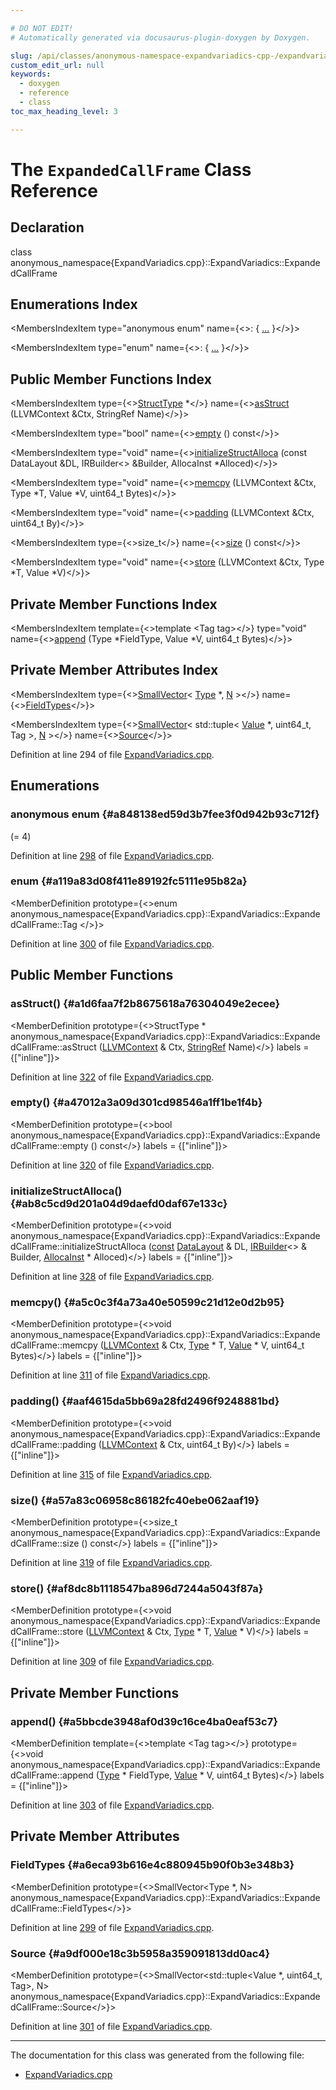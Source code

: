 ```yaml
---

# DO NOT EDIT!
# Automatically generated via docusaurus-plugin-doxygen by Doxygen.

slug: /api/classes/anonymous-namespace-expandvariadics-cpp-/expandvariadics/expandedcallframe
custom_edit_url: null
keywords:
  - doxygen
  - reference
  - class
toc_max_heading_level: 3

---
```





# The `ExpandedCallFrame` Class Reference

<DoxygenPage pluginConfig={pluginConfig}>



## Declaration

<CodeBlock>class anonymous_namespace{ExpandVariadics.cpp}::ExpandVariadics::ExpandedCallFrame</CodeBlock>

## Enumerations Index

<MembersIndex>

<MembersIndexItem
  type="anonymous enum"
  name={<>:  &#123; <a href="#a848138ed59d3b7fee3f0d942b93c712f">...</a> &#125;</>}>
</MembersIndexItem>

<MembersIndexItem
  type="enum"
  name={<>:  &#123; <a href="#a119a83d08f411e89192fc5111e95b82a">...</a> &#125;</>}>
</MembersIndexItem>

</MembersIndex>

## Public Member Functions Index

<MembersIndex>

<MembersIndexItem
  type={<><a href="/docs/api/classes/llvm/structtype">StructType</a> &#42;</>}
  name={<><a href="#a1d6faa7f2b8675618a76304049e2ecee">asStruct</a> (LLVMContext &amp;Ctx, StringRef Name)</>}>
</MembersIndexItem>

<MembersIndexItem
  type="bool"
  name={<><a href="#a47012a3a09d301cd98546a1ff1be1f4b">empty</a> () const</>}>
</MembersIndexItem>

<MembersIndexItem
  type="void"
  name={<><a href="#ab8c5cd9d201a04d9daefd0daf67e133c">initializeStructAlloca</a> (const DataLayout &amp;DL, IRBuilder&lt;&gt; &amp;Builder, AllocaInst &#42;Alloced)</>}>
</MembersIndexItem>

<MembersIndexItem
  type="void"
  name={<><a href="#a5c0c3f4a73a40e50599c21d12e0d2b95">memcpy</a> (LLVMContext &amp;Ctx, Type &#42;T, Value &#42;V, uint64&#95;t Bytes)</>}>
</MembersIndexItem>

<MembersIndexItem
  type="void"
  name={<><a href="#aaf4615da5bb69a28fd2496f9248881bd">padding</a> (LLVMContext &amp;Ctx, uint64&#95;t By)</>}>
</MembersIndexItem>

<MembersIndexItem
  type={<>size&#95;t</>}
  name={<><a href="#a57a83c06958c86182fc40ebe062aaf19">size</a> () const</>}>
</MembersIndexItem>

<MembersIndexItem
  type="void"
  name={<><a href="#af8dc8b1118547ba896d7244a5043f87a">store</a> (LLVMContext &amp;Ctx, Type &#42;T, Value &#42;V)</>}>
</MembersIndexItem>

</MembersIndex>

## Private Member Functions Index

<MembersIndex>

<MembersIndexItem
  template={<>template &lt;Tag tag&gt;</>}
  type="void"
  name={<><a href="#a5bbcde3948af0d39c16ce4ba0eaf53c7">append</a> (Type &#42;FieldType, Value &#42;V, uint64&#95;t Bytes)</>}>
</MembersIndexItem>

</MembersIndex>

## Private Member Attributes Index

<MembersIndex>

<MembersIndexItem
  type={<><a href="/docs/api/classes/llvm/smallvector">SmallVector</a>&lt; <a href="/docs/api/classes/llvm/type">Type</a> &#42;, <a href="/docs/api/files/lib/lib/support/regcomp-c/#a0240ac851181b84ac374872dc5434ee4">N</a> &gt;</>}
  name={<><a href="#a6eca93b616e4c880945b90f0b3e348b3">FieldTypes</a></>}>
</MembersIndexItem>

<MembersIndexItem
  type={<><a href="/docs/api/classes/llvm/smallvector">SmallVector</a>&lt; std::tuple&lt; <a href="/docs/api/classes/llvm/value">Value</a> &#42;, uint64&#95;t, Tag &gt;, <a href="/docs/api/files/lib/lib/support/regcomp-c/#a0240ac851181b84ac374872dc5434ee4">N</a> &gt;</>}
  name={<><a href="#a9df000e18c3b5958a359091813dd0ac4">Source</a></>}>
</MembersIndexItem>

</MembersIndex>


Definition at line 294 of file <a href="/docs/api/files/lib/lib/transforms/lib/transforms/ipo/expandvariadics-cpp">ExpandVariadics.cpp</a>.

<SectionDefinition>

## Enumerations

### anonymous enum  {#a848138ed59d3b7fee3f0d942b93c712f}

<MemberDefinition
  prototype="anonymous enum ">

<EnumerationList title="Enumeration values">

<Link id="a848138ed59d3b7fee3f0d942b93c712fa4ebab4586dcbf6f0ec4d7899165ffa64" />
<EnumerationListItem name="N">
 (= 4)
</EnumerationListItem>

</EnumerationList>

Definition at line <a href="/docs/api/files/lib/lib/transforms/lib/transforms/ipo/expandvariadics-cpp/#l00298">298</a> of file <a href="/docs/api/files/lib/lib/transforms/lib/transforms/ipo/expandvariadics-cpp">ExpandVariadics.cpp</a>.
</MemberDefinition>

### enum  {#a119a83d08f411e89192fc5111e95b82a}

<MemberDefinition
  prototype={<>enum anonymous_namespace&#123;ExpandVariadics.cpp&#125;::ExpandVariadics::ExpandedCallFrame::Tag </>}>

<EnumerationList title="Enumeration values">

<Link id="a119a83d08f411e89192fc5111e95b82aaecf89ad3f3b45456601a1f2170616ac6" />
<EnumerationListItem name="Store">

</EnumerationListItem>

<Link id="a119a83d08f411e89192fc5111e95b82aa442dff33315adbc13468f9a677dde10f" />
<EnumerationListItem name="Memcpy">

</EnumerationListItem>

<Link id="a119a83d08f411e89192fc5111e95b82aa50445ae29ba7b5aed53a54d43e406c31" />
<EnumerationListItem name="Padding">

</EnumerationListItem>

</EnumerationList>

Definition at line <a href="/docs/api/files/lib/lib/transforms/lib/transforms/ipo/expandvariadics-cpp/#l00300">300</a> of file <a href="/docs/api/files/lib/lib/transforms/lib/transforms/ipo/expandvariadics-cpp">ExpandVariadics.cpp</a>.
</MemberDefinition>

</SectionDefinition>

<SectionDefinition>

## Public Member Functions

### asStruct() {#a1d6faa7f2b8675618a76304049e2ecee}

<MemberDefinition
  prototype={<>StructType &#42; anonymous&#95;namespace&#123;ExpandVariadics.cpp&#125;::ExpandVariadics::ExpandedCallFrame::asStruct (<a href="/docs/api/classes/llvm/llvmcontext">LLVMContext</a> &amp; Ctx, <a href="/docs/api/classes/llvm/stringref">StringRef</a> Name)</>}
  labels = {["inline"]}>

Definition at line <a href="/docs/api/files/lib/lib/transforms/lib/transforms/ipo/expandvariadics-cpp/#l00322">322</a> of file <a href="/docs/api/files/lib/lib/transforms/lib/transforms/ipo/expandvariadics-cpp">ExpandVariadics.cpp</a>.
</MemberDefinition>

### empty() {#a47012a3a09d301cd98546a1ff1be1f4b}

<MemberDefinition
  prototype={<>bool anonymous&#95;namespace&#123;ExpandVariadics.cpp&#125;::ExpandVariadics::ExpandedCallFrame::empty () const</>}
  labels = {["inline"]}>

Definition at line <a href="/docs/api/files/lib/lib/transforms/lib/transforms/ipo/expandvariadics-cpp/#l00320">320</a> of file <a href="/docs/api/files/lib/lib/transforms/lib/transforms/ipo/expandvariadics-cpp">ExpandVariadics.cpp</a>.
</MemberDefinition>

### initializeStructAlloca() {#ab8c5cd9d201a04d9daefd0daf67e133c}

<MemberDefinition
  prototype={<>void anonymous&#95;namespace&#123;ExpandVariadics.cpp&#125;::ExpandVariadics::ExpandedCallFrame::initializeStructAlloca (<a href="/docs/api/files/lib/lib/target/lib/target/aarch64/aarch64promoteconstant-cpp/#a90f8350fecae261c25be85d38b451bff">const</a> <a href="/docs/api/classes/llvm/datalayout">DataLayout</a> &amp; DL, <a href="/docs/api/classes/llvm/irbuilder">IRBuilder</a>&lt;&gt; &amp; Builder, <a href="/docs/api/classes/llvm/allocainst">AllocaInst</a> &#42; Alloced)</>}
  labels = {["inline"]}>

Definition at line <a href="/docs/api/files/lib/lib/transforms/lib/transforms/ipo/expandvariadics-cpp/#l00328">328</a> of file <a href="/docs/api/files/lib/lib/transforms/lib/transforms/ipo/expandvariadics-cpp">ExpandVariadics.cpp</a>.
</MemberDefinition>

### memcpy() {#a5c0c3f4a73a40e50599c21d12e0d2b95}

<MemberDefinition
  prototype={<>void anonymous&#95;namespace&#123;ExpandVariadics.cpp&#125;::ExpandVariadics::ExpandedCallFrame::memcpy (<a href="/docs/api/classes/llvm/llvmcontext">LLVMContext</a> &amp; Ctx, <a href="/docs/api/classes/llvm/type">Type</a> &#42; T, <a href="/docs/api/classes/llvm/value">Value</a> &#42; V, uint64&#95;t Bytes)</>}
  labels = {["inline"]}>

Definition at line <a href="/docs/api/files/lib/lib/transforms/lib/transforms/ipo/expandvariadics-cpp/#l00311">311</a> of file <a href="/docs/api/files/lib/lib/transforms/lib/transforms/ipo/expandvariadics-cpp">ExpandVariadics.cpp</a>.
</MemberDefinition>

### padding() {#aaf4615da5bb69a28fd2496f9248881bd}

<MemberDefinition
  prototype={<>void anonymous&#95;namespace&#123;ExpandVariadics.cpp&#125;::ExpandVariadics::ExpandedCallFrame::padding (<a href="/docs/api/classes/llvm/llvmcontext">LLVMContext</a> &amp; Ctx, uint64&#95;t By)</>}
  labels = {["inline"]}>

Definition at line <a href="/docs/api/files/lib/lib/transforms/lib/transforms/ipo/expandvariadics-cpp/#l00315">315</a> of file <a href="/docs/api/files/lib/lib/transforms/lib/transforms/ipo/expandvariadics-cpp">ExpandVariadics.cpp</a>.
</MemberDefinition>

### size() {#a57a83c06958c86182fc40ebe062aaf19}

<MemberDefinition
  prototype={<>size&#95;t anonymous&#95;namespace&#123;ExpandVariadics.cpp&#125;::ExpandVariadics::ExpandedCallFrame::size () const</>}
  labels = {["inline"]}>

Definition at line <a href="/docs/api/files/lib/lib/transforms/lib/transforms/ipo/expandvariadics-cpp/#l00319">319</a> of file <a href="/docs/api/files/lib/lib/transforms/lib/transforms/ipo/expandvariadics-cpp">ExpandVariadics.cpp</a>.
</MemberDefinition>

### store() {#af8dc8b1118547ba896d7244a5043f87a}

<MemberDefinition
  prototype={<>void anonymous&#95;namespace&#123;ExpandVariadics.cpp&#125;::ExpandVariadics::ExpandedCallFrame::store (<a href="/docs/api/classes/llvm/llvmcontext">LLVMContext</a> &amp; Ctx, <a href="/docs/api/classes/llvm/type">Type</a> &#42; T, <a href="/docs/api/classes/llvm/value">Value</a> &#42; V)</>}
  labels = {["inline"]}>

Definition at line <a href="/docs/api/files/lib/lib/transforms/lib/transforms/ipo/expandvariadics-cpp/#l00309">309</a> of file <a href="/docs/api/files/lib/lib/transforms/lib/transforms/ipo/expandvariadics-cpp">ExpandVariadics.cpp</a>.
</MemberDefinition>

</SectionDefinition>

<SectionDefinition>

## Private Member Functions

### append() {#a5bbcde3948af0d39c16ce4ba0eaf53c7}

<MemberDefinition
  template={<>template &lt;Tag tag&gt;</>}
  prototype={<>void anonymous&#95;namespace&#123;ExpandVariadics.cpp&#125;::ExpandVariadics::ExpandedCallFrame::append (<a href="/docs/api/classes/llvm/type">Type</a> &#42; FieldType, <a href="/docs/api/classes/llvm/value">Value</a> &#42; V, uint64&#95;t Bytes)</>}
  labels = {["inline"]}>

Definition at line <a href="/docs/api/files/lib/lib/transforms/lib/transforms/ipo/expandvariadics-cpp/#l00303">303</a> of file <a href="/docs/api/files/lib/lib/transforms/lib/transforms/ipo/expandvariadics-cpp">ExpandVariadics.cpp</a>.
</MemberDefinition>

</SectionDefinition>

<SectionDefinition>

## Private Member Attributes

### FieldTypes {#a6eca93b616e4c880945b90f0b3e348b3}

<MemberDefinition
  prototype={<>SmallVector&lt;Type &#42;, N&gt; anonymous&#95;namespace&#123;ExpandVariadics.cpp&#125;::ExpandVariadics::ExpandedCallFrame::FieldTypes</>}>

Definition at line <a href="/docs/api/files/lib/lib/transforms/lib/transforms/ipo/expandvariadics-cpp/#l00299">299</a> of file <a href="/docs/api/files/lib/lib/transforms/lib/transforms/ipo/expandvariadics-cpp">ExpandVariadics.cpp</a>.
</MemberDefinition>

### Source {#a9df000e18c3b5958a359091813dd0ac4}

<MemberDefinition
  prototype={<>SmallVector&lt;std::tuple&lt;Value &#42;, uint64&#95;t, Tag&gt;, N&gt; anonymous&#95;namespace&#123;ExpandVariadics.cpp&#125;::ExpandVariadics::ExpandedCallFrame::Source</>}>

Definition at line <a href="/docs/api/files/lib/lib/transforms/lib/transforms/ipo/expandvariadics-cpp/#l00301">301</a> of file <a href="/docs/api/files/lib/lib/transforms/lib/transforms/ipo/expandvariadics-cpp">ExpandVariadics.cpp</a>.
</MemberDefinition>

</SectionDefinition>

<hr/>

The documentation for this class was generated from the following file:

<ul>
<li><a href="/docs/api/files/lib/lib/transforms/lib/transforms/ipo/expandvariadics-cpp">ExpandVariadics.cpp</a></li>
</ul>

</DoxygenPage>
